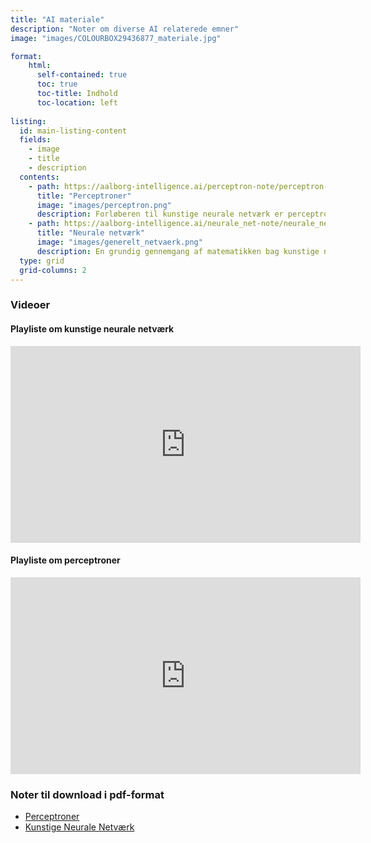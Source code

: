 ```yaml
---
title: "AI materiale"
description: "Noter om diverse AI relaterede emner"
image: "images/COLOURBOX29436877_materiale.jpg"

format:
    html: 
      self-contained: true
      toc: true
      toc-title: Indhold
      toc-location: left
      
listing:
  id: main-listing-content
  fields: 
    - image
    - title
    - description
  contents: 
    - path: https://aalborg-intelligence.ai/perceptron-note/perceptron-note.html
      title: "Perceptroner"
      image: "images/perceptron.png"
      description: Forløberen til kunstige neurale netværk er perceptroner, som du kan læse mere om her.
    - path: https://aalborg-intelligence.ai/neurale_net-note/neurale_net-note.html
      title: "Neurale netværk"
      image: "images/generelt_netvaerk.png"
      description: En grundig gennemgang af matematikken bag kunstige neurale netværk.
  type: grid 
  grid-columns: 2
---
```


::: {#main-listing-content}
:::

### Videoer

#### Playliste om  kunstige neurale netværk

<iframe data-external="1" width="560" height="315" src="https://www.youtube.com/embed/videoseries?list=PLIdWoTbMPdkAhk1wbsNx58QadiJ8ghGOg" title="Playliste om perceptroner" frameborder="0" allow="accelerometer; autoplay; clipboard-write; encrypted-media; gyroscope; picture-in-picture; web-share" allowfullscreen></iframe>

#### Playliste om perceptroner

<iframe data-external="1" width="560" height="315" src="https://www.youtube.com/embed/videoseries?list=PLIdWoTbMPdkBdcpyMZYpBkQzRUsSHYXoP" title="Playliste om kunstige neurale netværk" frameborder="0" allow="accelerometer; autoplay; clipboard-write; encrypted-media; gyroscope; picture-in-picture; web-share" allowfullscreen></iframe>

<!-- - [*k*-nærmeste naboer (dokument)](http://apps.math.aau.dk/AI/k_NN/) -->
<!-- - [*k*-nærmeste naboer (app)](http://apps.math.aau.dk/AI/kNN/) -->
<!-- - [Lineær regression (dokument)](http://apps.math.aau.dk/AI/linreg/) -->
<!-- - [Modelkompleksitet (dokument)](http://apps.math.aau.dk/AI/modelkompleksitet/) -->
<!-- - [Søgræs og *kNN* (dokument)](http://apps.math.aau.dk/AI/sogras/) -->




### Noter til download i pdf-format

- [Perceptroner](./pdfs/perceptroner_v2.pdf)
- [Kunstige Neurale Netværk](./pdfs/neuralenet_v2.pdf)
